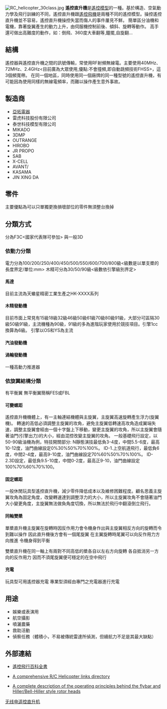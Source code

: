 [[File:RC_helicopter_30class.jpg|thumb]]
'''遙控直升機'''是[[遙控模型|遙控模型]]的一種。基於構造、空氣動力學及飛行訓練的不同，遙控直升機跟[[遙控飛機|遙控飛機]]是兩種不同的遙控模型。操控遙控直升機並不容易，遙控直升機操控失當而傷人的事件屢見不鮮。
簡單區分油機和電機，靠著旋翼產生的動力上升，由伺服機控制前後、傾斜、旋轉等動作。
高手還可做出高難度的動作，如：倒飛、360度大車翻等,鐘擺,自旋翻...


== 結構 ==
遙控器與遙控直升機之間的訊號傳輸，常使用RF射頻無線電。主要使用40MHz、72MHz、2.4GHz<目前廣為大眾使用,優點:不會撞頻,即自動跳頻技術FHSS>，這3個頻寬帶。
在同一個地區，同時使用同一個廠牌的同一種型號的遙控直升機，有可能因為使用同樣的無線電頻率，而難以操作產生意外事故。
==製造商==
*[[亞拓電器|亞拓電器]]
*雷虎科技股份有限公司
*泰世科技模型有限公司
*MIKADO
*3DMP
*OUTRANGE
*HIROBO
*JR PROPO
*SAB
*X-CELL
*AVANT/
*KASAMA
*JIN XING DA

== 零件 ==
主要優點為可以只單獨更換損壞部位的零件無須整台換掉

== 分類方式 ==
分為F3C<國家代表隊可參加> 與一般3D
=== 依動力分類 ===
電力分為100/200/250/400/450/500/550/600/700/800級<級數是以單支槳的長度界定/單位:mm>
木精可分為30/50/90級<級數依引擎級別界定>

==== 馬達 ====
目前主流為天蠍星精密工業<SCORPION>生產之HK-XXXX系列


==== 木精發動機 ====
目前市面上常見有15級18級32級46級50級61級70級80級91級，大部分可區隔30級50級91級，主流機種為90級，91級的多為進階玩家使用於競技項目。引擎1cc換算為6級。
引擎以OS和YS為主流

==== 汽油發動機 ====

==== 渦輪發動機 ====
一種高動力推進器

=== 依旋翼結構分類 ===
有平衡翼<FLY-BAR>
無平衡翼<FLY-BAR-LESS>簡稱FES或FBL

==== 可變螺距 ====
遙控直升機機體上，有一主軸連結機體與主旋翼，主旋翼高速旋轉產生浮力(旋翼機)。
轉速的高低必須調整主旋翼的攻角，避免主旋翼低轉速高攻角造成翼端失速，調整主旋翼會經由一個十字盤上下移動，變更主旋翼的攻角，所以主旋翼會隨著油門(引擎出力)的大小，經由混控改變主旋翼的攻角。
一般基礎飛行設定，以50-90級油機為例，特技開關部分:
N靜態演技最低負3-4度，中間5.5-6度，最高10-12度，油門曲線設定0%30%50%70%100%。
ID-1.上空航道飛行，最低負6度，中間2-4度，最高9-10度，油門曲線設定70%60%50%70%100%。
ID-2.3D設定，最低負9.5-10度，中間0-2度，最高正9-10，油門曲線設定100%70%60%70%100。

==== 固定螺距 ====
一般休閒玩具型遙控直升機，減少零件降低成本以及維修困難程度。顧名思義主旋翼攻角為固定角度，改變轉速達到調整浮力的大小，所以主旋翼攻角不會隨著油門大小變更角度，主旋翼無法做負角度切換，所以無法於飛行中翻滾倒立飛行。

==== 同軸雙槳 ====
單槳直升機主旋翼在旋轉時因反作用力會令機身作出與主旋翼相反方向的旋轉而令到難以操作 因此直升機後方會有一個尾旋翼 在主翼旋轉時尾翼可以向反作用力方向推進 令機身得到平衡

雙槳直升機在同一軸上有兩對不同高低的槳各自以左右方向旋轉 各自抵消另一方向的反作用力 因而不須尾旋翼便可穩定的在空中飛行
====充電====
玩具型可用遙控器充電
專業型須經由專門之充電器進行充電

== 用途 ==
* 娛樂或表演用
* 航空攝影
* 噴灑農藥
* 救助活動
* 偵察任務（體積小，不易被傳統雷達所偵測，但續航力不足是其最大缺點）

== 外部連結 ==
* {{en}}[http://www.eflightwiki.com/eflightwiki/index.php?title=Main_Page 遙控飛行百科全書] {{Wayback|url=http://www.eflightwiki.com/eflightwiki/index.php?title=Main_Page |date=20210314164817 }}
* {{en}}[http://www.collectivepitch.com A comprehensive R/C Helicopter links directory] {{Wayback|url=http://www.collectivepitch.com/ |date=20210425134826 }}
* {{en}}[https://web.archive.org/web/20071215073946/http://www.w3mh.co.uk/articles/html/csm9-11.htm A complete description of the operating principles behind the flybar and Hiller/Bell-Hiller style rotor heads]

[[Category:无线电遥控直升机|]]